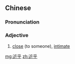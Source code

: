 ==Chinese==
{{zh-forms}}

===Pronunciation===
{{zh-pron
|m=jìnhū,tl=y
|cat=a
}}

===Adjective===
{{zh-adj}}

# [[close]] (to someone), [[intimate]]

[[mg:近乎]]
[[zh:近乎]]